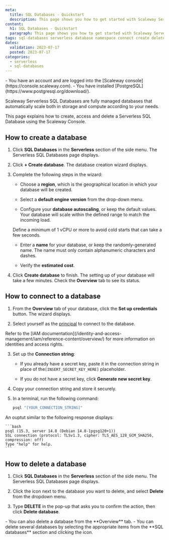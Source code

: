 ```yaml
---
meta:
  title: SQL Databases - Quickstart
  description: This page shows you how to get started with Scaleway Serverless SQL Databases
content:
  h1: SQL Databases - Quickstart
  paragraph: This page shows you how to get started with Scaleway Serverless SQL Databases
tags: sql-databases serverless database namespace connect create delete
dates:
  validation: 2023-07-17
  posted: 2023-07-17
categories:
  - serverless
  - sql-databases
---
```


<Macro id="iam-requirements" />

<Message type="requirement">
  - You have an account and are logged into the [Scaleway console](https://console.scaleway.com).
  - You have installed [PostgreSQL](https://www.postgresql.org/download/).
</Message>

Scaleway Serverless SQL Databases are fully managed databases that automatically scale both in storage and compute according to your needs.

This page explains how to create, access and delete a Serverless SQL Database using the Scaleway Console.

## How to create a database

1. Click **SQL Databases** in the **Serverless** section of the side menu. The Serverless SQL Databases page displays.

2. Click **+ Create database**. The database creation wizard displays.

3. Complete the following steps in the wizard:

    - Choose a **region**, which is the geographical location in which your database will be created.

    - Select a **default engine version** from the drop-down menu.

    - Configure your **database autoscaling**, or keep the default values. Your database will scale within the defined range to match the incoming load.

    <Message type="note">
        Define a minimum of 1 vCPU or more to avoid cold starts that can take a few seconds. 
    </Message>

    - Enter a **name** for your database, or keep the randomly-generated name. The name must only contain alphanumeric characters and dashes.

    - Verify the **estimated cost**.

4. Click **Create database** to finish. The setting up of your database will take a few minutes. Check the **Overview** tab to see its status.

## How to connect to a database

1. From the **Overview** tab of your database, click the **Set up credentials** button. The wizard displays.

2. Select yourself as the [principal](/identity-and-access-management/iam/concepts/#principal) to connect to the database.

<Message type="note">
    Refer to the [IAM documentation](/identity-and-access-management/iam/reference-content/overview/) for more information on identities and access rights.
</Message>

3. Set up the **Connection string**:

    - If you already have a secret key, paste it in the connection string in place of the``[INSERT_SECRET_KEY_HERE]`` placeholder.

    - If you do not have a secret key, click **Generate new secret key**.

4. Copy your connection string and store it securely.

5. In a terminal, run the following command:

    ```bash
    psql "[YOUR_CONNECTION_STRING]"
    ```

An ouptut similar to the following response displays:

    ```bash
    psql (15.3, server 14.8 (Debian 14.8-1pgsg120+1))
    SSL connection (protocol: TLSv1.3, cipher: TLS_AES_128_GCM_SHA256, compression: off)
    Type "help" for help.
    ```

## How to delete a database

1. Click **SQL Databases** in the **Serverless** section of the side menu. The Serverless SQL Databases page displays.

2. Click the <Icon name="more" /> icon next to the database you want to delete, and select **Delete** from the dropdown menu.

3. Type **DELETE** in the pop-up that asks you to confirm the action, then click **Delete database**.

<Message type="tip">
    - You can also delete a database from the **Overview** tab.
    - You can delete several databases by selecting the appropriate items from the **SQL databases** section and clicking the <Icon mane="delete"> icon.
</Message>
